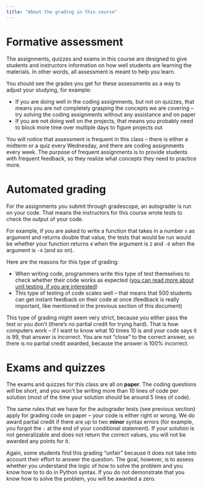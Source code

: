 ```yaml
---
title: "About the grading in this course"
---
```


# Formative assessment

The assignments, quizzes and exams in this course are designed to give students and instructors information on how well students are learning the materials. In other words, all assessment is meant to help you learn.

You should see the grades you get for these assessments as a way to adjust your studying, for example:

* If you are doing well in the coding assignments, but not on quizzes, that means you are not completely grasping the concepts we are covering -- try solving the coding assignments without any assistance and on paper
* If you are not doing well on the projects, that means you probably need to block more time over multiple days to figure projects out

You will notice that assessment is frequent in this class -- there is either a midterm or a quiz every Wednesday, and there are coding assignments every week. The purpose of frequent assignments is to provide students with frequent feedback, so they realize what concepts they need to practice more.

# Automated grading

For the assignments you submit through gradescope, an autograder is run on your code. That means the instructors for this course wrote tests to check the output of your code. 

For example, if you are asked to write a function that takes in a number `n` as argument and returns double that value, the tests that would be run would be whether your function returns `4` when the argument is `2` and `-8` when the argument is `-4` (and so on).

Here are the reasons for this type of grading:

* When writing code, programmers write this type of test themselves to check whether their code works as expected ([you can read more about unit testing, if you are interested](https://smartbear.com/learn/automated-testing/what-is-unit-testing/))
* This type of testing of code scales well -- that means that 500 students can get instant feedback on their code at once (feedback is really important, like mentioned in the previous section of this document)

This type of grading might seem very strict, because you either pass the test or you don't (there's no partial credit for trying hard). That is how computers work -- if I want to know what 10 times 10 is and your code says it is 99, that answer is incorrect. You are not "close" to the correct answer, so there is no partial credit awarded, because the answer is 100% incorrect.

# Exams and quizzes

The exams and quizzes for this class are all on **paper**. The coding questions will be short, and you won't be writing more than 10 lines of code per solution (most of the time your solution should be around 5 lines of code). 

The same rules that we have for the autograder tests (see previous section) apply for grading code on paper -- your code is either right or wrong. We do award partial credit if there are up to two **minor** syntax errors (for example, you forgot the `:` at the end of your conditional statement). If your solution is not generalizable and does not return the correct values, you will not be awarded any points for it.

Again, some students find this grading "unfair" because it does not take into account their effort to answer the question. The goal, however, is to assess whether you understand the logic of how to solve the problem and you know how to to do in Python syntax. If you do not demonstrate that you know how to solve the problem, you will be awarded a zero.